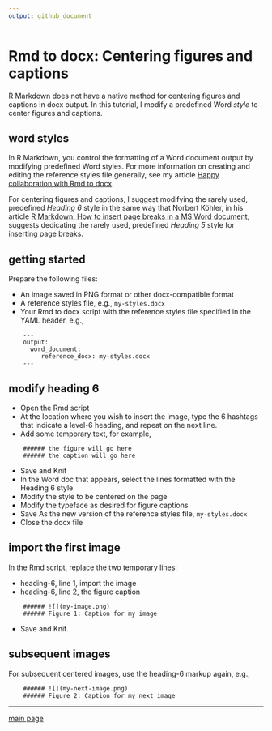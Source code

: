 ```yaml
---
output: github_document
--- 
```


# Rmd to docx: Centering figures and captions 

R Markdown does not have a native method for centering figures and captions in docx output. In this tutorial, I modify a predefined Word *style* to center figures and captions. 

## word styles 

In R Markdown, you control the formatting of a Word document output by modifying predefined Word styles. For more information on creating and editing the reference styles file generally, see my article [Happy collaboration with Rmd to docx](http://rmarkdown.rstudio.com/articles_docx.html). 

For centering figures and captions, I suggest modifying the rarely used, predefined *Heading 6* style in the same way that Norbert Köhler, in his article [R Markdown: How to insert page breaks in a MS Word document](http://datascienceplus.com/r-markdown-how-to-insert-page-breaks-in-a-ms-word-document/), suggests dedicating the rarely used, predefined *Heading 5* style for inserting page breaks. 


## getting started  

Prepare the following files: 


- An image saved in PNG format or other docx-compatible format 
- A reference styles file, e.g., `my-styles.docx` 
- Your Rmd to docx script with the reference styles file specified in the YAML header, e.g., 

```
    ---
    output:
      word_document:
         reference_docx: my-styles.docx
    ---
```

## modify heading 6   

- Open the Rmd script  
- At the location where you wish to insert the image, type the 6 hashtags that indicate a level-6 heading, and repeat on the next line. 
- Add some temporary text, for example, 

```
    ###### the figure will go here 
    ###### the caption will go here
```

- Save and Knit 
- In the Word doc that appears, select the lines formatted with the Heading 6 style 
- Modify the style to be centered on the page 
- Modify the typeface as desired for figure captions 
- Save As the new version of the reference styles file,  `my-styles.docx` 
- Close the docx file 

## import the first image 

In the Rmd script, replace the two temporary lines: 

- heading-6, line 1, import the image 
- heading-6, line 2, the figure caption 

```
    ###### ![](my-image.png) 
    ###### Figure 1: Caption for my image 
```

- Save and Knit. 

## subsequent images  

For subsequent centered images, use the heading-6 markup again, e.g.,  

```
    ###### ![](my-next-image.png) 
    ###### Figure 2: Caption for my next image 
```

 


---

[main page](../README.md)




